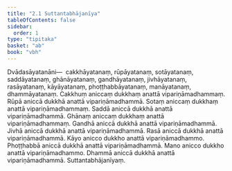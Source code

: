 ```yaml
---
title: "2.1 Suttantabhājanīya"
tableOfContents: false
sidebar:
  order: 1
type: "tipitaka"
basket: "ab"
book: "vbh"
---
```



<DynamicBreadcrumb />

<Division number="154" book="vbh">

<Paragraph number="539" book="vbh">
Dvādasāyatanāni—  cakkhāyatanaṃ, rūpāyatanaṃ, sotāyatanaṃ, saddāyatanaṃ, ghānāyatanaṃ, gandhāyatanaṃ, jivhāyatanaṃ, rasāyatanaṃ, kāyāyatanaṃ, phoṭṭhabbāyatanaṃ, manāyatanaṃ, dhammāyatanaṃ.
</Paragraph>

<Paragraph number="540" book="vbh">
Cakkhuṃ aniccaṃ dukkhaṃ anattā vipariṇāmadhammaṃ. Rūpā aniccā dukkhā anattā vipariṇāmadhammā. Sotaṃ aniccaṃ dukkhaṃ anattā vipariṇāmadhammaṃ. Saddā aniccā dukkhā anattā vipariṇāmadhammā. Ghānaṃ aniccaṃ dukkhaṃ anattā vipariṇāmadhammaṃ. Gandhā aniccā dukkhā anattā vipariṇāmadhammā. Jivhā aniccā dukkhā anattā vipariṇāmadhammā. Rasā aniccā dukkhā anattā vipariṇāmadhammā. Kāyo anicco dukkho anattā vipariṇāmadhammo. Phoṭṭhabbā aniccā dukkhā anattā vipariṇāmadhammā. Mano anicco dukkho anattā vipariṇāmadhammo. Dhammā aniccā dukkhā anattā vipariṇāmadhammā.

</Paragraph>
</Division>

<Paragraph number="541" type="center" book="vbh">
Suttantabhājanīyaṃ.
</Paragraph>